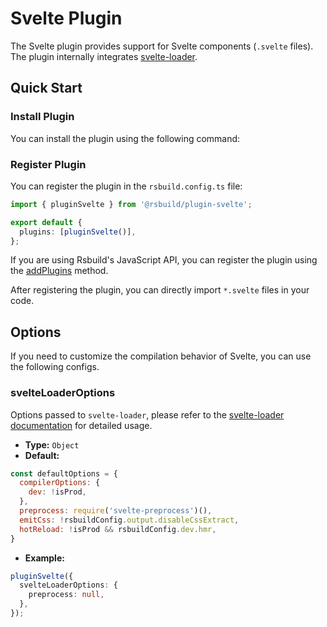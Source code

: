 # Svelte Plugin

The Svelte plugin provides support for Svelte components (`.svelte` files). The plugin internally integrates [svelte-loader](https://github.com/sveltejs/svelte-loader).

## Quick Start

### Install Plugin

You can install the plugin using the following command:


<PackageManagerTabs command="add @rsbuild/plugin-svelte -D" />

### Register Plugin

You can register the plugin in the `rsbuild.config.ts` file:

```ts title="rsbuild.config.ts"
import { pluginSvelte } from '@rsbuild/plugin-svelte';

export default {
  plugins: [pluginSvelte()],
};
```

If you are using Rsbuild's JavaScript API, you can register the plugin using the [addPlugins](/api/javascript-api/instance.html#rsbuildaddplugins) method.

After registering the plugin, you can directly import `*.svelte` files in your code.

## Options

If you need to customize the compilation behavior of Svelte, you can use the following configs.

### svelteLoaderOptions

Options passed to `svelte-loader`, please refer to the [svelte-loader documentation](https://github.com/sveltejs/svelte-loader) for detailed usage.

- **Type:** `Object`
- **Default:**

```js
const defaultOptions = {
  compilerOptions: {
    dev: !isProd,
  },
  preprocess: require('svelte-preprocess')(),
  emitCss: !rsbuildConfig.output.disableCssExtract,
  hotReload: !isProd && rsbuildConfig.dev.hmr,
}
```

- **Example:**

```ts
pluginSvelte({
  svelteLoaderOptions: {
    preprocess: null,
  },
});
```
